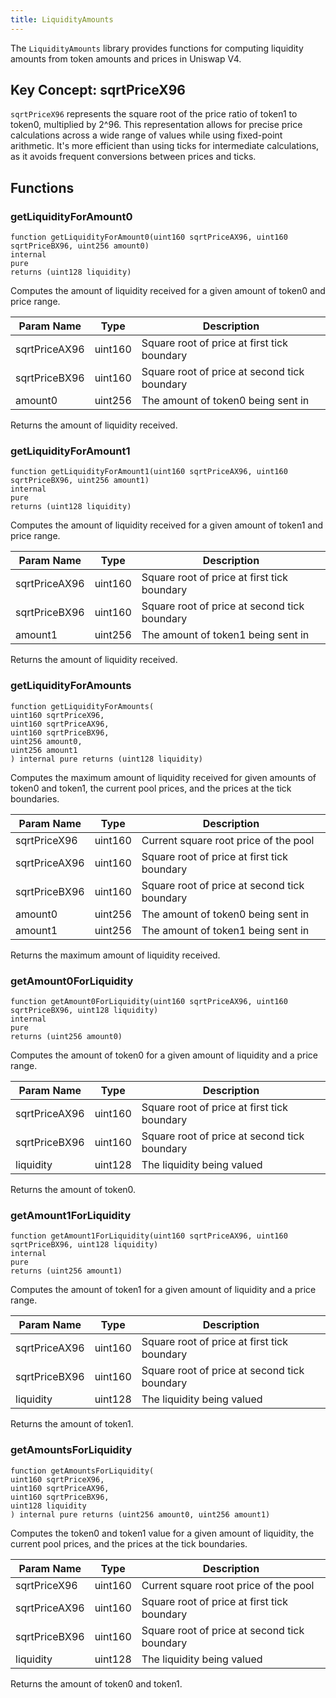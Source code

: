 ```yaml
---
title: LiquidityAmounts
---
```


The `LiquidityAmounts` library provides functions for computing liquidity amounts from token amounts and prices in Uniswap V4.

## Key Concept: sqrtPriceX96

`sqrtPriceX96` represents the square root of the price ratio of token1 to token0, multiplied by 2^96. This representation allows for precise price calculations across a wide range of values while using fixed-point arithmetic. It's more efficient than using ticks for intermediate calculations, as it avoids frequent conversions between prices and ticks.

## Functions

### getLiquidityForAmount0

```solidity
function getLiquidityForAmount0(uint160 sqrtPriceAX96, uint160 sqrtPriceBX96, uint256 amount0)
internal
pure
returns (uint128 liquidity)
```

Computes the amount of liquidity received for a given amount of token0 and price range.

| Param Name     | Type    | Description                                   |
|----------------|---------|-----------------------------------------------|
| sqrtPriceAX96  | uint160 | Square root of price at first tick boundary   |
| sqrtPriceBX96  | uint160 | Square root of price at second tick boundary  |
| amount0        | uint256 | The amount of token0 being sent in            |

Returns the amount of liquidity received.

### getLiquidityForAmount1

```solidity
function getLiquidityForAmount1(uint160 sqrtPriceAX96, uint160 sqrtPriceBX96, uint256 amount1)
internal
pure
returns (uint128 liquidity)
```

Computes the amount of liquidity received for a given amount of token1 and price range.

| Param Name     | Type    | Description                                   |
|----------------|---------|-----------------------------------------------|
| sqrtPriceAX96  | uint160 | Square root of price at first tick boundary   |
| sqrtPriceBX96  | uint160 | Square root of price at second tick boundary  |
| amount1        | uint256 | The amount of token1 being sent in            |

Returns the amount of liquidity received.

### getLiquidityForAmounts

```solidity
function getLiquidityForAmounts(
uint160 sqrtPriceX96,
uint160 sqrtPriceAX96,
uint160 sqrtPriceBX96,
uint256 amount0,
uint256 amount1
) internal pure returns (uint128 liquidity)
```

Computes the maximum amount of liquidity received for given amounts of token0 and token1, the current pool prices, and the prices at the tick boundaries.

| Param Name     | Type    | Description                                   |
|----------------|---------|-----------------------------------------------|
| sqrtPriceX96   | uint160 | Current square root price of the pool         |
| sqrtPriceAX96  | uint160 | Square root of price at first tick boundary   |
| sqrtPriceBX96  | uint160 | Square root of price at second tick boundary  |
| amount0        | uint256 | The amount of token0 being sent in            |
| amount1        | uint256 | The amount of token1 being sent in            |

Returns the maximum amount of liquidity received.

### getAmount0ForLiquidity

```solidity
function getAmount0ForLiquidity(uint160 sqrtPriceAX96, uint160 sqrtPriceBX96, uint128 liquidity)
internal
pure
returns (uint256 amount0)
```

Computes the amount of token0 for a given amount of liquidity and a price range.

| Param Name     | Type    | Description                                   |
|----------------|---------|-----------------------------------------------|
| sqrtPriceAX96  | uint160 | Square root of price at first tick boundary   |
| sqrtPriceBX96  | uint160 | Square root of price at second tick boundary  |
| liquidity      | uint128 | The liquidity being valued                    |

Returns the amount of token0.

### getAmount1ForLiquidity

```solidity
function getAmount1ForLiquidity(uint160 sqrtPriceAX96, uint160 sqrtPriceBX96, uint128 liquidity)
internal
pure
returns (uint256 amount1)
```

Computes the amount of token1 for a given amount of liquidity and a price range.

| Param Name     | Type    | Description                                   |
|----------------|---------|-----------------------------------------------|
| sqrtPriceAX96  | uint160 | Square root of price at first tick boundary   |
| sqrtPriceBX96  | uint160 | Square root of price at second tick boundary  |
| liquidity      | uint128 | The liquidity being valued                    |

Returns the amount of token1.

### getAmountsForLiquidity

```solidity
function getAmountsForLiquidity(
uint160 sqrtPriceX96,
uint160 sqrtPriceAX96,
uint160 sqrtPriceBX96,
uint128 liquidity
) internal pure returns (uint256 amount0, uint256 amount1)
```

Computes the token0 and token1 value for a given amount of liquidity, the current pool prices, and the prices at the tick boundaries.

| Param Name     | Type    | Description                                   |
|----------------|---------|-----------------------------------------------|
| sqrtPriceX96   | uint160 | Current square root price of the pool         |
| sqrtPriceAX96  | uint160 | Square root of price at first tick boundary   |
| sqrtPriceBX96  | uint160 | Square root of price at second tick boundary  |
| liquidity      | uint128 | The liquidity being valued                    |

Returns the amount of token0 and token1.